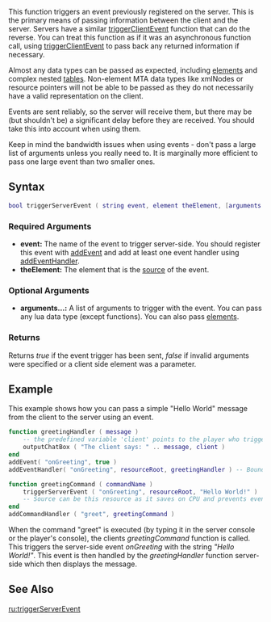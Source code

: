 <!--{{Needs_Checking|Something needs to be said about the steps required to help keep an event inside a resource. i.e. Setting 'theElement' to resourceRoot here, and setting the matching event handler's 'attachedTo' also to resourceRoot.}}-->
{{Client function}}
This function triggers an event previously registered on the server. This is the primary means of passing information between the client and the server. Servers have a similar [[/triggerClientEvent.md|triggerClientEvent]] function that can do the reverse. You can treat this function as if it was an asynchronous function call, using [[/triggerClientEvent.md|triggerClientEvent]] to pass back any returned information if necessary.

Almost any data types can be passed as expected, including [[/element.md|element]]s and complex nested [[/table.md|table]]s. Non-element MTA data types like xmlNodes or resource pointers will not be able to be passed as they do not necessarily have a valid representation on the client.

Events are sent reliably, so the server will receive them, but there may be (but shouldn't be) a significant delay before they are received. You should take this into account when using them.

Keep in mind the bandwidth issues when using events - don't pass a large list of arguments unless you really need to. It is marginally more efficient to pass one large event than two smaller ones.
{{Warning|You should use the global variable [[/Predefined_variables_list.md|''client'']] serverside instead of passing the localPlayer by parameter or source. Otherwise event faking (passing another player instead of the localPlayer) would be possible. More information at [[/addEventHandler.md|addEventHandler]]}}
==Syntax== 
<syntaxhighlight lang="lua">
bool triggerServerEvent ( string event, element theElement, [arguments...] )
</syntaxhighlight> 

===Required Arguments=== 
*'''event:''' The name of the event to trigger server-side. You should register this event with [[/addEvent.md|addEvent]] and add at least one event handler using [[/addEventHandler.md|addEventHandler]].
*'''theElement:''' The element that is the [[/Event_system#Event_handlers.md|source]] of the event.
{{Note|To save server CPU, you should avoid setting '''theElement''' to the [[/root element.md|root element]] where possible. Using [[/GetThisResource.md|resourceRoot]] is usually sufficient if the event is handled by the same resource on the server.}}
===Optional Arguments=== 
*'''arguments...:''' A list of arguments to trigger with the event. You can pass any lua data type (except functions). You can also pass [[/element.md|element]]s.

===Returns===
Returns ''true'' if the event trigger has been sent, ''false'' if invalid arguments were specified or a client side element was a parameter.

==Example== 
This example shows how you can pass a simple "Hello World" message from the client to the server using an event.

<section name="Server" class="server" show="true">
<syntaxhighlight lang="lua">
function greetingHandler ( message )
	-- the predefined variable 'client' points to the player who triggered the event and should be used due to security issues   
	outputChatBox ( "The client says: " .. message, client )
end
addEvent( "onGreeting", true )
addEventHandler( "onGreeting", resourceRoot, greetingHandler ) -- Bound to this resource only, saves on CPU usage.
</syntaxhighlight>
</section>
<section name="Client" class="client" show="true">
<syntaxhighlight lang="lua">
function greetingCommand ( commandName )
    triggerServerEvent ( "onGreeting", resourceRoot, "Hello World!" )
    -- Source can be this resource as it saves on CPU and prevents event name conflicts with other resources but you can't use resourceRoot if another resource will handle the event.
end
addCommandHandler ( "greet", greetingCommand )
</syntaxhighlight>
</section>

When the command "greet" is executed (by typing it in the server console or the player's console), the clients ''greetingCommand'' function is called. This triggers the server-side event ''onGreeting'' with the string ''"Hello World!"''. This event is then handled by the ''greetingHandler'' function server-side which then displays the message.

==See Also==
{{Client_event_functions}}
[[/ru:triggerServerEvent.md|ru:triggerServerEvent]]